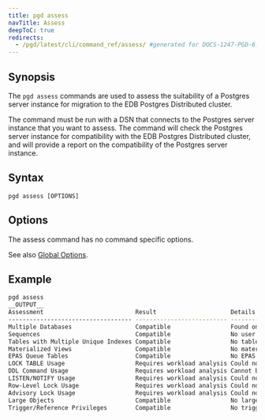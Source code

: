 ```yaml
---
title: pgd assess
navTitle: Assess
deepToC: true
redirects:
  - /pgd/latest/cli/command_ref/assess/ #generated for DOCS-1247-PGD-6.0-Docs
---
```


## Synopsis

The `pgd assess` commands are used to assess the suitability of a Postgres server instance for migration to the EDB Postgres Distributed cluster.

The command must be run with a DSN that connects to the Postgres server instance that you want to assess. The command will check the Postgres server instance for compatibility with the EDB Postgres Distributed cluster, and will provide a report on the compatibility of the Postgres server instance.

## Syntax

```plaintext
pgd assess [OPTIONS]
```

## Options

The assess command has no command specific options.

See also [Global Options](/pgd/latest/reference/cli/command_ref/#global-options).

## Example

```bash
pgd assess
__OUTPUT__
Assessment                          Result                     Details
----------------------------------- -------------------------- ---------------------------------------------------------------------
Multiple Databases                  Compatible                 Found only one user database
Sequences                           Compatible                 No user sequences found
Tables with Multiple Unique Indexes Compatible                 No tables with multiple unique indexes found
Materialized Views                  Compatible                 No materialized views found
EPAS Queue Tables                   Compatible                 No EPAS Queue Tables found
LOCK TABLE Usage                    Requires workload analysis Could not analyze LOCK TABLE usage with pg_stat_statements
DDL Command Usage                   Requires workload analysis Cannot be checked automatically at this time
LISTEN/NOTIFY Usage                 Requires workload analysis Could not analyze LISTEN/NOTIFY usage with pg_stat_statements
Row-Level Lock Usage                Requires workload analysis Could not analyze row-level locking commands using pg_stat_statements
Advisory Lock Usage                 Requires workload analysis Could not analyze advisory lock commands using pg_stat_statements
Large Objects                       Compatible                 No large objects found
Trigger/Reference Privileges        Compatible                 No triggers with incompatible privileges found
```
